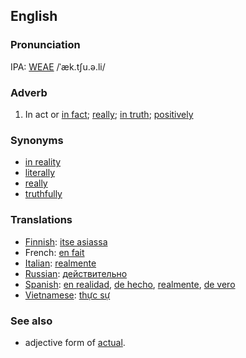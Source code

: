 ==English==
===Pronunciation===
IPA: [[WEAE]] /ˈæk.tʃu.ə.li/

===Adverb===
#In act or [[in fact]]; [[really]]; [[in truth]]; [[positively]]

===Synonyms===
*[[in reality]]
*[[literally]]
*[[really]]
*[[truthfully]]

===Translations===
*[[Finnish]]: [[itse asiassa]]
*French: [[en fait]]
*[[Italian]]: [[realmente]]
*[[Russian]]: [[действительно]]
*[[Spanish]]: [[en realidad]], [[de hecho]], [[realmente]], [[de vero]]
*[[Vietnamese]]: [[thực sự]]

===See also===
*adjective form of [[actual]].